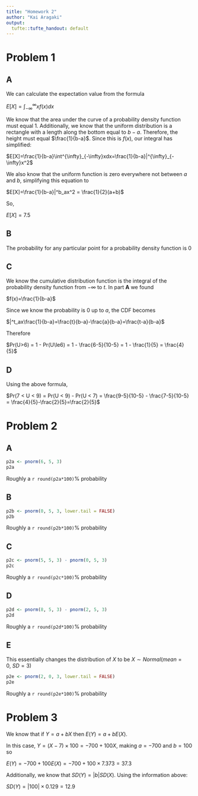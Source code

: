 ```yaml
---
title: "Homework 2"
author: "Kai Aragaki"
output:
  tufte::tufte_handout: default
---
```


# Problem 1

## A

We can calculate the expectation value from the formula

$E[X]=\int^{\infty}_{-\infty}xf(x)dx$

We know that the area under the curve of a probability density function must
equal 1. Additionally, we know that the uniform distribution is a rectangle with a length along the bottom equal to $b-a$. Therefore, the height must equal $\frac{1}{b-a}$. Since this is $f(x)$, our integral has simplified:

$E[X]=\frac{1}{b-a}\int^{\infty}_{-\infty}xdx=\frac{1}{b-a}|^{\infty}_{-\infty}x^2$

We also know that the uniform function is zero everywhere not between $a$ and $b$, simplifying this equation to

$E[X]=\frac{1}{b-a}|^b_ax^2 = \frac{1}{2}(a+b)$

So,

$E[X]=7.5$

## B
The probability for any particular point for a probability density function is $0$

## C
We know the cumulative distribution function is the integral of the probability density function from $-\infty$ to $t$. In part **A** we found

$f(x)=\frac{1}{b-a}$

Since we know the probability is 0 up to $a$, the CDF becomes

$|^t_ax\frac{1}{b-a}=\frac{t}{b-a}-\frac{a}{b-a}=\frac{t-a}{b-a}$

Therefore

$Pr(U>6) = 1 - Pr(U\le6) = 1 - \frac{6-5}{10-5} = 1 - \frac{1}{5} = \frac{4}{5}$

## D

Using the above formula,

$Pr(7 < U < 9) = Pr(U < 9) - Pr(U < 7) = \frac{9-5}{10-5} - \frac{7-5}{10-5} = \frac{4}{5}-\frac{2}{5}=\frac{2}{5}$

# Problem 2

## A

```r
p2a <- pnorm(6, 5, 3)
p2a
```
Roughly a `r round(p2a*100)`% probability 

## B

```r
p2b <- pnorm(0, 5, 3, lower.tail = FALSE)
p2b
```

Roughly a `r round(p2b*100)`% probability 

## C 

```r
p2c <- pnorm(5, 5, 3) - pnorm(0, 5, 3)
p2c
```

Roughly a `r round(p2c*100)`% probability 

## D 

```r
p2d <- pnorm(8, 5, 3) - pnorm(2, 5, 3)
p2d
```

Roughly a `r round(p2d*100)`% probability 

## E

This essentially changes the distribution of $X$ to be $X \sim Normal(mean=0,\ SD=3)$

```r
p2e <- pnorm(2, 0, 3, lower.tail = FALSE)
p2e
```
 
Roughly a `r round(p2e*100)`% probability 

# Problem 3

We know that if $Y = a + bX$ then $E(Y) = a + bE(X)$.

In this case, $Y = (X-7) \times 100 = -700 + 100X$, making $a = -700$ and $b = 100$ so

$E(Y) = -700 + 100E(X) = -700 + 100\times 7.373 = 37.3$

Additionally, we know that $SD(Y)=|b|SD(X)$. Using the information above:

$SD(Y)=|100|\times 0.129 = 12.9$

